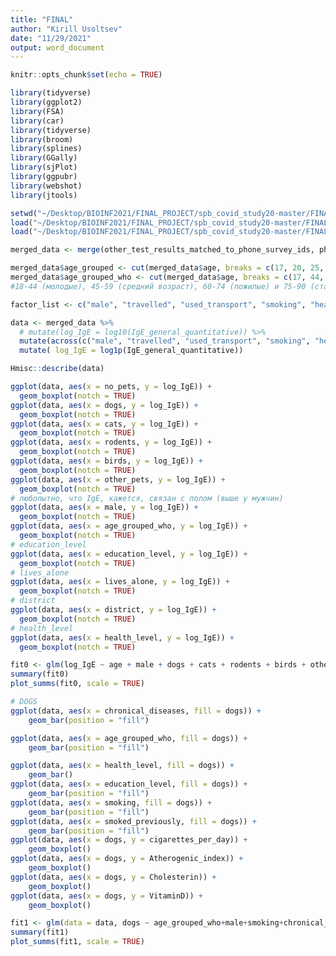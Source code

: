 ```yaml
---
title: "FINAL"
author: "Kirill Usoltsev"
date: "11/29/2021"
output: word_document
---
```


```r
knitr::opts_chunk$set(echo = TRUE)
```
```r
library(tidyverse)
library(ggplot2)
library(FSA)
library(car)
library(tidyverse)
library(broom)
library(splines)
library(GGally)
library(sjPlot)
library(ggpubr)
library(webshot)
library(jtools)

setwd("~/Desktop/BIOINF2021/FINAL_PROJECT/spb_covid_study20-master/FINAL_PROJECT")
load("~/Desktop/BIOINF2021/FINAL_PROJECT/spb_covid_study20-master/FINAL_PROJECT/data/wave2/phone_survey/phone_survey_data.rdata")
load("~/Desktop/BIOINF2021/FINAL_PROJECT/spb_covid_study20-master/FINAL_PROJECT/data/wave2/test_results/other_tests/other_test_results_matched_to_phone_survey_ids.rdata")
```
```r

merged_data <- merge(other_test_results_matched_to_phone_survey_ids, phone_survey_data, by = "ID", all.y = T) 

merged_data$age_grouped <- cut(merged_data$age, breaks = c(17, 20, 25, 30, 35, 40, 45, 50,55, 60, 95), labels = c("18-20", "21-25", "26-30", "31-35", "36-40", "41-45", "46-50", "51-55", "56-60", "61+")) 
merged_data$age_grouped_who <- cut(merged_data$age, breaks = c(17, 44, 59, 74, 90, 95), labels = c("18-44", "45-59", "60-74", "75-90", "90+"))
#18-44 (молодые), 45-59 (средний возраст), 60-74 (пожилые) и 75-90 (старческий  возраст) ну и старше (долгожители)

factor_list <- c("male", "travelled", "used_transport", "smoking", "health_level", "lives_alone", "education_level", "age_grouped", "age_grouped_who", "no_pets", "dogs", "cats", "rodents", "birds", "other_pets", "not_sure_pets", "allergies", "chronical_diseases")

data <- merged_data %>% 
  # mutate(log_IgE = log10(IgE_general_quantitative)) %>% 
  mutate(across(c("male", "travelled", "used_transport", "smoking", "health_level", "lives_alone", "education_level", "age_grouped", "age_grouped_who", "no_pets", "dogs", "cats", "rodents", "birds", "other_pets", "not_sure_pets", "allergies", "chronical_diseases"), function(x) x %>% as.factor())) %>% 
  mutate( log_IgE = log1p(IgE_general_quantitative))

Hmisc::describe(data)

ggplot(data, aes(x = no_pets, y = log_IgE)) +
  geom_boxplot(notch = TRUE)
ggplot(data, aes(x = dogs, y = log_IgE)) +
  geom_boxplot(notch = TRUE)
ggplot(data, aes(x = cats, y = log_IgE)) +
  geom_boxplot(notch = TRUE)
ggplot(data, aes(x = rodents, y = log_IgE)) +
  geom_boxplot(notch = TRUE)
ggplot(data, aes(x = birds, y = log_IgE)) +
  geom_boxplot(notch = TRUE)
ggplot(data, aes(x = other_pets, y = log_IgE)) +
  geom_boxplot(notch = TRUE)
# любопытно, что IgE, кажется, связан с полом (выше у мужчин)
ggplot(data, aes(x = male, y = log_IgE)) +
  geom_boxplot(notch = TRUE)
ggplot(data, aes(x = age_grouped_who, y = log_IgE)) +
  geom_boxplot(notch = TRUE)
# education_level
ggplot(data, aes(x = education_level, y = log_IgE)) +
  geom_boxplot(notch = TRUE)
# lives_alone
ggplot(data, aes(x = lives_alone, y = log_IgE)) +
  geom_boxplot(notch = TRUE)
# district
ggplot(data, aes(x = district, y = log_IgE)) +
  geom_boxplot(notch = TRUE)
# health_level
ggplot(data, aes(x = health_level, y = log_IgE)) +
  geom_boxplot(notch = TRUE)

```


```r

fit0 <- glm(log_IgE ~ age + male + dogs + cats + rodents + birds + other_pets, data = data)
summary(fit0)
plot_summs(fit0, scale = TRUE)
```

```r
# DOGS
ggplot(data, aes(x = chronical_diseases, fill = dogs)) +
    geom_bar(position = "fill")

ggplot(data, aes(x = age_grouped_who, fill = dogs)) +
    geom_bar(position = "fill")

ggplot(data, aes(x = health_level, fill = dogs)) +
    geom_bar()
ggplot(data, aes(x = education_level, fill = dogs)) +
    geom_bar(position = "fill")
ggplot(data, aes(x = smoking, fill = dogs)) +
    geom_bar(position = "fill")
ggplot(data, aes(x = smoked_previously, fill = dogs)) +
    geom_bar(position = "fill")
ggplot(data, aes(x = dogs, y = cigarettes_per_day)) +
    geom_boxplot()
ggplot(data, aes(x = dogs, y = Atherogenic_index)) +
    geom_boxplot()
ggplot(data, aes(x = dogs, y = Cholesterin)) +
    geom_boxplot()
ggplot(data, aes(x = dogs, y = VitaminD)) +
    geom_boxplot()

fit1 <- glm(data = data, dogs ~ age_grouped_who+male+smoking+chronical_diseases, family = "binomial")
summary(fit1)
plot_summs(fit1, scale = TRUE)
```




